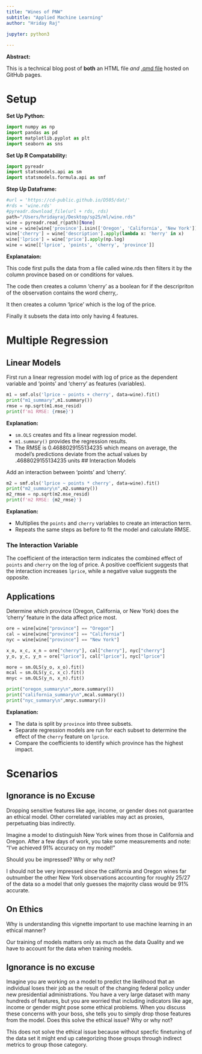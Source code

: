 ```yaml
---
title: "Wines of PNW"
subtitle: "Applied Machine Learning"
author: "Hriday Raj"
  
jupyter: python3

---
```

**Abstract:**

This is a technical blog post of **both** an HTML file *and* [.qmd file](src/wine_of_pnw_py.qmd) hosted on GitHub pages.

# Setup

**Set Up Python:**
```python
import numpy as np
import pandas as pd
import matplotlib.pyplot as plt
import seaborn as sns
```

**Set Up R Compatability:**
```python
import pyreadr
import statsmodels.api as sm
import statsmodels.formula.api as smf
```

**Step Up Dataframe:**
```python
#url = 'https://cd-public.github.io/D505/dat/'
#rds = 'wine.rds'
#pyreadr.download_file(url + rds, rds)
path="/Users/hridayraj/Desktop/sp25/ml/wine.rds"
wine = pyreadr.read_r(path)[None]      
wine = wine[wine['province'].isin(['Oregon', 'California', 'New York'])]
wine['cherry'] = wine['description'].apply(lambda x: 'herry' in x)
wine['lprice'] = wine['price'].apply(np.log)
wine = wine[['lprice', 'points', 'cherry', 'province']]
```

**Explanataion:**

This code first pulls the data from a file called wine.rds then filters it by the column province based on or conditions for values.

The code then creates a column 'cherry' as a boolean for if the descripriton of the observation contains the word cherry,. 

It then creates a column 'lprice' which is the log of the price.

Finally it subsets the data into only having 4 features.

# Multiple Regression

## Linear Models

First run a linear regression model with log of price as the dependent variable and 'points' and 'cherry' as features (variables).

```python
m1 = smf.ols('lprice ~ points + cherry', data=wine).fit()
print("m1_summary",m1.summary())
rmse = np.sqrt(m1.mse_resid)
print(f'm1 RMSE: {rmse}')
```

**Explanation:**

- `sm.OLS` creates and fits a linear regression model.
- `m1.summary()` provides the regression results.
- The RMSE is 0.4688029155134235 which means on average, the model's predictions deviate from the actual values by .4688029155134235 units
## Interaction Models

Add an interaction between 'points' and 'cherry'.

```python
m2 = smf.ols('lprice ~ points * cherry', data=wine).fit()
print("m2_summary\n",m2.summary())
m2_rmse = np.sqrt(m2.mse_resid)
print(f'm2 RMSE: {m2_rmse}')
```

**Explanation:**

- Multiplies the `points` and `cherry` variables to create an interaction term.
- Repeats the same steps as before to fit the model and calculate RMSE.

### The Interaction Variable

The coefficient of the interaction term indicates the combined effect of `points` and `cherry` on the log of price. A positive coefficient suggests that the interaction increases `lprice`, while a negative value suggests the opposite.

## Applications

Determine which province (Oregon, California, or New York) does the 'cherry' feature in the data affect price most.

```python
ore = wine[wine["province"] == "Oregon"]
cal = wine[wine["province"] == "California"]
nyc = wine[wine["province"] == "New York"]

x_o, x_c, x_n = ore["cherry"], cal["cherry"], nyc["cherry"]
y_o, y_c, y_n = ore["lprice"], cal["lprice"], nyc["lprice"]

more = sm.OLS(y_o, x_o).fit()
mcal = sm.OLS(y_c, x_c).fit()
mnyc = sm.OLS(y_n, x_n).fit()

print("oregon_summary\n",more.summary())
print("california_summary\n",mcal.summary())
print("nyc_summary\n",mnyc.summary())
```

**Explanation:**

- The data is split by `province` into three subsets.
- Separate regression models are run for each subset to determine the effect of the `cherry` feature on `lprice`.
- Compare the coefficients to identify which province has the highest impact.

# Scenarios

## Ignorance is no Excuse

Dropping sensitive features like age, income, or gender does not guarantee an ethical model. Other correlated variables may act as proxies, perpetuating bias indirectly.

Imagine a model to distinguish New York wines from those in California and Oregon. After a few days of work, you take some measurements and note: "I've achieved 91% accuracy on my model!" 

Should you be impressed? Why or why not?

I should not be very impressed since the california and Oregon wines far outnumber the other New York observations accounting for roughly 25/27 of the data so a model that only guesses the majority class would be 91% accurate.


## On Ethics

Why is understanding this vignette important to use machine learning in an ethical manner?

Our training of models matters only as much as the data Quality and we have to account for the data when training models.


## Ignorance is no excuse
Imagine you are working on a model to predict the likelihood that an individual loses their job as the result of the changing federal policy under new presidential administrations. You have a very large dataset with many hundreds of features, but you are worried that including indicators like age, income or gender might pose some ethical problems. When you discuss these concerns with your boss, she tells you to simply drop those features from the model. Does this solve the ethical issue? Why or why not?

This does not solve the ethical issue because without specfic finetuning of the data set it might end up categorizing those groups through indirect metrics to group those category.
